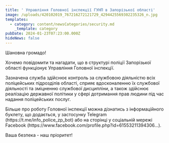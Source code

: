 ```yaml
---
title: ' Управління Головної інспекції ГУНП в Запорізької області'
image: /uploads/420102019_767216272121729_4294425569302235326_n.jpg
templates:
  - category: content/newsCategories/security.md
    _template: category
pubDate: 2024-01-23T07:23:00.000Z
hideNews: false
---
```


Шановна громадо!

Хочемо повідомити та нагадати, що в структурі поліції Запорізької області функціонує Управління Головної інспекції.

Зазначена служба здійснює контроль за службовою діяльністю всіх поліцейських підрозділів області, сприяє вдосконаленню їх службової діяльності та зміцненню службової дисципліни, а також здійснює реалізацію державної політики у сфері дотримання прав людини під час надання поліцейських послуг.

Більше про роботу Головної інспекції можна дізнатись з інформаційного буклету, що додається, у застосунку Telegram (https\://t.me/info\_police\_zp\_bot) або на сторінці у соціальній мережі Facebook (https\://www\.facebook.com/profile.php?id=61553211394306...).

Ваша безпека - наш пріоритет!
